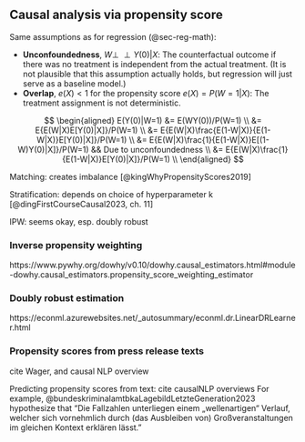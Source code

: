 ## Causal analysis via propensity score

Same assumptions as for regression (@sec-reg-math):

- __Unconfoundedness__, $W \perp\!\!\!\perp Y(0) | X$: The counterfactual outcome if there was no treatment is independent from the actual treatment. (It is not plausible that this assumption actually holds, but regression will just serve as a baseline model.)
- __Overlap__, $e(X) < 1$ for the propensity score $e(X) = P(W=1|X)$: The treatment assignment is not deterministic.

$$
\begin{aligned}
E(Y(0)|W=1) &= E(WY(0))/P(W=1) \\
&= E{E(W|X)E[Y(0)|X]}/P(W=1) \\
&= E{E(W|X)\frac{E(1-W|X)}{E(1-W|X)}E[Y(0)|X]}/P(W=1) \\
&= E{E(W|X)\frac{1}{E(1-W|X)}E[(1-W)Y(0)|X]}/P(W=1) && Due to
unconfoundedness \\
&= E{E(W|X)\frac{1}{E(1-W|X)}E[Y(0)|X]}/P(W=1) \\
\end{aligned}
$$


Matching: creates imbalance [@kingWhyPropensityScores2019]

Stratification: depends on choice of hyperparameter k [@dingFirstCourseCausal2023, ch. 11]

IPW: seems okay, esp. doubly robust

### Inverse propensity weighting

https://www.pywhy.org/dowhy/v0.10/dowhy.causal_estimators.html#module-dowhy.causal_estimators.propensity_score_weighting_estimator

### Doubly robust estimation

https://econml.azurewebsites.net/_autosummary/econml.dr.LinearDRLearner.html

### Propensity scores from press release texts

cite Wager, and causal NLP overview

Predicting propensity scores from text: cite causalNLP overviews
For example, @bundeskriminalamtbkaLagebildLetzteGeneration2023 hypothesize that "Die Fallzahlen unterliegen einem „wellenartigen“ Verlauf, welcher sich vornehmlich durch (das Ausbleiben von) Großveranstaltungen im gleichen Kontext erklären lässt."
